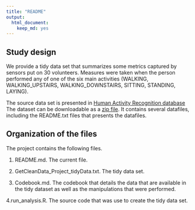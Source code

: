 ```yaml
---
title: "README"
output:
  html_document:
    keep_md: yes
---
```

## Study design

We provide a tidy data set that summarizes some metrics captured by sensors put on 30 volunteers. Measures were taken when the person performed any of one of the six main activities (WALKING, WALKING_UPSTAIRS, WALKING_DOWNSTAIRS, SITTING, STANDING, LAYING). 

The source data set is presented in [Human Activity Recognition database][1] The dataset can be downloadable as a [zip file][2]. It contains several datafiles, including the README.txt files that presents the datafiles.

[1]:http://archive.ics.uci.edu/ml/datasets/Human+Activity+Recognition+Using+Smartphones
[2]:https://d396qusza40orc.cloudfront.net/getdata%2Fprojectfiles%2FUCI%20HAR%20Dataset.zip

## Organization of the files

The project contains the following files.

1. README.md. The current file.

2. GetCleanData_Project_tidyData.txt. The tidy data set.

3. Codebook.md. The codebook that details the data that are available in the tidy dataset as well as the manipulations that were performed.

4.run_analysis.R. The source code that was use to create the tidy data set.
